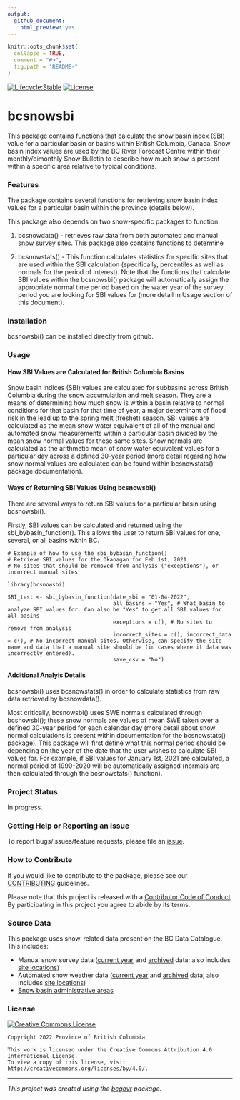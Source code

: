 ```yaml
---
output:
  github_document:
    html_preview: yes
---
```

<!--
Copyright 2022 Province of British Columbia
Licensed under the Apache License, Version 2.0 (the "License");
you may not use this file except in compliance with the License.
You may obtain a copy of the License at
http://www.apache.org/licenses/LICENSE-2.0
Unless required by applicable law or agreed to in writing, software distributed under the License is distributed on an "AS IS" BASIS,
WITHOUT WARRANTIES OR CONDITIONS OF ANY KIND, either express or implied.
See the License for the specific language governing permissions and limitations under the License.
-->

```r
knitr::opts_chunk$set(
  collapse = TRUE,
  comment = "#>",
  fig.path = "README-"
)
```

<!-- badges: start -->
[![Lifecycle:Stable](https://img.shields.io/badge/Lifecycle-Stable-97ca00)](<Redirect-URL>)
[![License](https://img.shields.io/badge/License-Apache%202.0-blue.svg)](https://opensource.org/licenses/Apache-2.0) 
<!-- badges: end -->

# bcsnowsbi

This package contains functions that calculate the snow basin index (SBI) value for a particular basin or basins within British Columbia, Canada. Snow basin index values are used by the BC River Forecast Centre within their monthly/bimonthly Snow Bulletin to describe how much snow is present within a specific area relative to typical conditions.

### Features
The package contains several functions for retrieving snow basin index values for a particular basin within the province (details below).

This package also depends on two snow-specific packages to function: 

1. bcsnowdata() - retrieves raw data from both automated and manual snow survey sites. This package also contains functions to determine

2. bcsnowstats() - This function calculates statistics for specific sites that are used within the SBI calculation (specifically, percentiles as well as normals for the period of interest). Note that the functions that calculate SBI values within the bcsnowsbi() package will automatically assign the appropriate normal time period based on the water year of the survey period you are looking for SBI values for (more detail in Usage section of this document).

### Installation
bcsnowsbi() can be installed directly from github.


### Usage

#### How SBI Values are Calculated for British Columbia Basins

Snow basin indices (SBI) values are calculated for subbasins across British Columbia during the snow accumulation and melt season. They are a means of determining how much snow is within a basin relative to normal conditions for that basin for that time of year, a major determinant of flood risk in the lead up to the spring melt (freshet) season. SBI values are calculated as the mean snow water equivalent of all of the manual and automated snow measurements within a particular basin divided by the mean snow normal values for these same sites. Snow normals are calculated as the arithmetic mean of snow water equivalent values for a particular day across a defined 30-year period (more detail regarding how snow normal values are calculated can be found within bcsnowstats() package documentation).

#### Ways of Returning SBI Values Using bcsnowsbi()

There are several ways to return SBI values for a particular basin using bcsnowsbi().

Firstly, SBI values can be calculated and returned using the sbi_bybasin_function(). This allows the user to return SBI values for one, several, or all basins within BC. 

```
# Example of how to use the sbi_bybasin_function()
# Retrieve SBI values for the Okanagan for Feb 1st, 2021
# No sites that should be removed from analysis ("exceptions"), or incorrect manual sites

library(bcsnowsbi)

SBI_test <- sbi_bybasin_function(date_sbi = "01-04-2022",
                                 all_basins = "Yes", # What basin to analyze SBI values for. Can also be "Yes" to get all SBI values for all basins
                                 exceptions = c(), # No sites to remove from analysis
                                 incorrect_sites = c(), incorrect_data = c(), # No incorrect manual sites. Otherwise, can specify the site name and data that a manual site should be (in cases where it data was incorrectly entered).
                                 save_csv = "No")
```


#### Additional Analyis Details 

bcsnowsbi() uses bcsnowstats() in order to calculate statistics from raw data retrieved by bcsnowdata(). 

Most critically, bcsnowsbi() uses SWE normals calculated through bcsnowsbi(); these snow normals are values of mean SWE taken over a defined 30-year period for each calendar day (more detail about snow normal calculations is present within documentation for the bcsnowstats() package). This package will first define what this normal period should be depending on the  year of the date that the user wishes to calculate SBI values for. For example, if SBI values for January 1st, 2021 are calculated, a normal period of 1990-2020 will be automatically assigned (normals are then calculated through the bcsnowstats() function).

### Project Status

In progress.

### Getting Help or Reporting an Issue

To report bugs/issues/feature requests, please file an [issue](https://github.com/bcgov/bcsnowsbi/issues/).

### How to Contribute

If you would like to contribute to the package, please see our 
[CONTRIBUTING](CONTRIBUTING.md) guidelines.

Please note that this project is released with a [Contributor Code of Conduct](CODE_OF_CONDUCT.md). By participating in this project you agree to abide by its terms.

### Source Data

This package uses snow-related data present on the BC Data Catalogue. This includes:

- Manual snow survey data ([current year](https://catalogue.data.gov.bc.ca/dataset/current-season-manual-snow-survey-data) and [archived](https://catalogue.data.gov.bc.ca/dataset/archive-manual-snow-survey-data) data; also includes [site locations](https://catalogue.data.gov.bc.ca/dataset/manual-snow-survey-locations))
- Automated snow weather data ([current year](https://catalogue.data.gov.bc.ca/dataset/current-season-automated-snow-weather-station-data) and [archived](https://catalogue.data.gov.bc.ca/dataset/archive-automated-snow-weather-station-data) data; also includes [site locations](https://catalogue.data.gov.bc.ca/dataset/automated-snow-weather-station-locations))
- [Snow basin administrative areas](https://catalogue.data.gov.bc.ca/dataset/snow-survey-administrative-basin-areas)


### License

[![Creative Commons License](https://i.creativecommons.org/l/by/4.0/88x31.png)](http://creativecommons.org/licenses/by/4.0/)

```
Copyright 2022 Province of British Columbia

This work is licensed under the Creative Commons Attribution 4.0 International License.
To view a copy of this license, visit http://creativecommons.org/licenses/by/4.0/.
```

---
*This project was created using the [bcgovr](https://github.com/bcgov/bcgovr) package.* 
